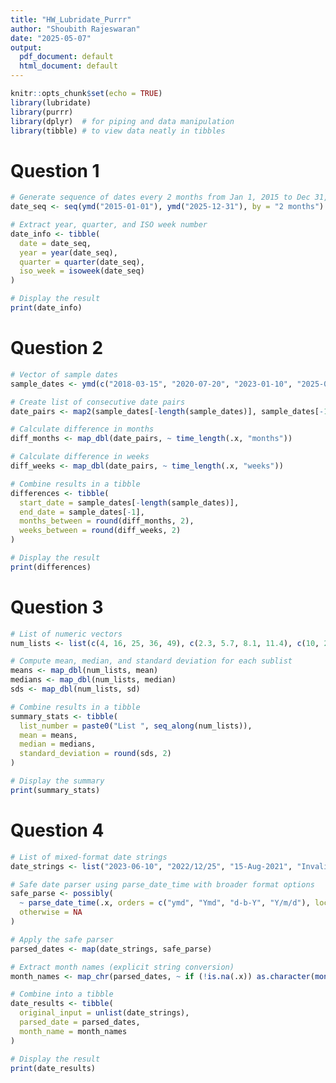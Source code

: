 ```yaml
---
title: "HW_Lubridate_Purrr"
author: "Shoubith Rajeswaran"
date: "2025-05-07"
output:
  pdf_document: default
  html_document: default
---
```


```r
knitr::opts_chunk$set(echo = TRUE)
library(lubridate)
library(purrr)
library(dplyr)  # for piping and data manipulation
library(tibble) # to view data neatly in tibbles
```

# Question 1

```r
# Generate sequence of dates every 2 months from Jan 1, 2015 to Dec 31, 2025
date_seq <- seq(ymd("2015-01-01"), ymd("2025-12-31"), by = "2 months")

# Extract year, quarter, and ISO week number
date_info <- tibble(
  date = date_seq,
  year = year(date_seq),
  quarter = quarter(date_seq),
  iso_week = isoweek(date_seq)
)

# Display the result
print(date_info)
```

# Question 2

```r
# Vector of sample dates
sample_dates <- ymd(c("2018-03-15", "2020-07-20", "2023-01-10", "2025-09-05"))

# Create list of consecutive date pairs
date_pairs <- map2(sample_dates[-length(sample_dates)], sample_dates[-1], ~ interval(.x, .y))

# Calculate difference in months
diff_months <- map_dbl(date_pairs, ~ time_length(.x, "months"))

# Calculate difference in weeks
diff_weeks <- map_dbl(date_pairs, ~ time_length(.x, "weeks"))

# Combine results in a tibble
differences <- tibble(
  start_date = sample_dates[-length(sample_dates)],
  end_date = sample_dates[-1],
  months_between = round(diff_months, 2),
  weeks_between = round(diff_weeks, 2)
)

# Display the result
print(differences)
```

# Question 3

```r
# List of numeric vectors
num_lists <- list(c(4, 16, 25, 36, 49), c(2.3, 5.7, 8.1, 11.4), c(10, 20, 30, 40, 50))

# Compute mean, median, and standard deviation for each sublist
means <- map_dbl(num_lists, mean)
medians <- map_dbl(num_lists, median)
sds <- map_dbl(num_lists, sd)

# Combine results in a tibble
summary_stats <- tibble(
  list_number = paste0("List ", seq_along(num_lists)),
  mean = means,
  median = medians,
  standard_deviation = round(sds, 2)
)

# Display the summary
print(summary_stats)
```

# Question 4

```r
# List of mixed-format date strings
date_strings <- list("2023-06-10", "2022/12/25", "15-Aug-2021", "InvalidDate")

# Safe date parser using parse_date_time with broader format options
safe_parse <- possibly(
  ~ parse_date_time(.x, orders = c("ymd", "Ymd", "d-b-Y", "Y/m/d"), locale = "C"),
  otherwise = NA
)

# Apply the safe parser
parsed_dates <- map(date_strings, safe_parse)

# Extract month names (explicit string conversion)
month_names <- map_chr(parsed_dates, ~ if (!is.na(.x)) as.character(month(.x, label = TRUE)) else "Invalid")

# Combine into a tibble
date_results <- tibble(
  original_input = unlist(date_strings),
  parsed_date = parsed_dates,
  month_name = month_names
)

# Display the result
print(date_results)
```



